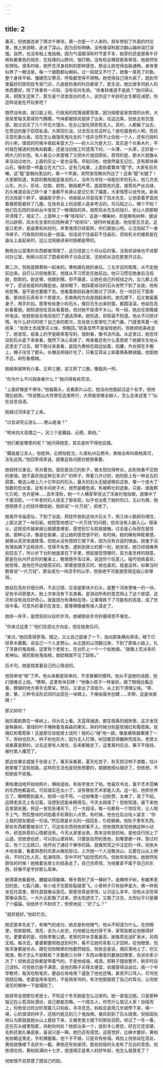 ```yaml
---
---
---
```

title: 2
---




春天，倪依接连来了两次千佛寺。第一次是一个人来的，把车停到了外面的村庄里，换上旅游鞋，走进了深山。因为目标明确，没有像深秋那次翻山越岭误打误撞。自然，也没有粘上鬼指根。因为气温跟深秋时节差不多，她穿的还是那条牛仔裤和姜黄色的绒衣，在枯燥的山野间，很打眼。没有机会横穿那条草径，她居然有些惆怅。很多时候，她怀念浑身挂刺的那种感觉，那会让她觉得血脉通畅，身体里似养了一眼活泉，每一个细胞都似蝌蚪。过一段就又不行了，她像一尾死了的鱼，整个身体平板、僵硬而又寒凉，呼吸都觉得不顺畅。她觉得自己得大病了，跑到市里最好的医院挂专家门诊，凡是能检查的科目都查了。医生说，她比很多同龄人的体质要好。除了体重有一点轻，没有任何毛病。“体重轻难道不是病？”她问得认真，把医生逗笑了。医生是个须发皆白的老人，说你这个年龄的女生都在减肥，你这样说是在开玩笑吧？

既然没有病，就只能上班。行政局的院落烟雾笼罩，因为隔壁是家宾馆的伙房，大笼屉里每天蒸得热气腾腾，气味都被排风扇排了出来，往这边熏。倪依总有饥饿感，跑过去买了几个开花大馒头，在办公室吃得旁若无人。其时，人都躲了出去，在旁边的屋子窃窃私语。大家回忆说，过去倪主任这样么？是吃猫食的人啊，而且注意形象仪表。现在怎么像饿死鬼托生的？怪异当然不止倪依一个人，还有行政科的小宋，值班的时候半夜起来耍大刀——别人以为是大刀，其实是个长条木片，平时就在楼道的拐角处戳着，还是当初施工时遗落下的，一头薄，一头厚，正好是一柄大刀的长短。有人看见小宋耍够了又把木片放回原处，奇怪的是，那木片就像从来没动过地方，上面的灰尘一星也没落。早起问他，他居然毫无记忆。还有那块泰山石，像影壁一样矗立在大门口，足有几吨重，上面刻着繁体“龍”字。大家有目共睹，这“龍”是朝向里边的，某一个早晨，突然发现朝向外边了！这条“龍”长腿了！大家都知道，失踪的鲍局就是属龙的人，当年为寻找一块能刻字的石头，他几次去山东。大小、形状、纹路、颜色，鲍局都严苛。底部筑有托盘，接茬处严丝合缝，石头难道会自己转个身？谁都不肯承认是记忆有了偏差，大家情愿以讹传讹。新来的沈局是个胖子，偏偏胆子奇小，他偷偷从邻县找来了风水先生，让他拿着罗盘绕着楼房跑着转了几圈，在局务会上则说那人是来考古的。司马昭之心，哪个不知？他们在后院的杂树丛中发现了一眼塌陷的井。按照风水先生的指引，他让人把那眼井清理了，填实了。上面种上一棵“吱吱叫”。这是一棵柴树，却是稀有树种，据说可以辟邪。风水先生家的后院种满了“吱吱叫”，随时听候差遣。他信誓旦旦说，这是口老井，是庙里和尚挖的。井里鬼怪已经驱除，你们就放心吧。让沈局起了一身冷痱子。行政局的局址是一座庙，俗话说宁住庙前不住庙后，但局机关的楼房是在庙址上盖起来的，这让沈局搬进来时胆都是寒的。

鲍局办公室里的东西都被清理了，这已经是三个月以后的事。沈局却说啥也不进那间办公室。粉刷以后买了圆桌和椅子当会议室，沈局却从没在那里开过会。

第二次，倪依是跟黄柏一起来的。黄柏跟在她的身后，三五步远的距离，从不走她前边来。自打认识倪依那天，他就从不习惯走在她前边。他只习惯在她身后注视她，默默的。她走哪，他跟到哪。但不跟紧，让她在自己的视线之内，女儿都上高中了，还说爸是妈的跟屁虫。就如眼下，她踩着摇动的石头突然下到了谷底，他有些犹豫，是不是也要跟下去。他看着她跃起身形跑过了河床，在一块巨石下面查看，那块巨石真有半个房屋大，东南角的方向是翘起来的。她先蹲下，后又匍匐着身子，用手扒拉。那里有些更小的石头，像巨石生出来的蛋，都圆滚滚。他站在高处看着她，她知道他在高处看着她，他对她不是漠不关心。有一段，她总在夜晚接听电话，他就偷偷去电信局打了通话清单。她知道，却假装不知道。他从不问她详情。有什么好问的呢？自己来的那次，在张居士那里吃了闭门羹，门缝里夹着一张纸条：“张居士去城里买火烛，傍晚回。”纸条显然不是留给她的，但她把纸条收走了。她发现，纸条上的字是碳素笔写的，很耐看，像书法作品。从这里过，她忍住没到石头底下来查看，既然下决心丢掉了，再查看还有什么意思呢？她硬生生地从这里走了过去。眼下跑过来查看，是因为黄柏在路边站着，掐腰，外衣搭在手腕上，帽子压住了额头，长帽舌把镜片吃了，只看见耳朵上架着两条眼镜腿。他距她不远，却形象模糊。

她越来越煞有介事。正转三圈，逆又转了三圈，像旋风一样。

“你为什么不问我查看什么？”她问得有些荒凉。

“上面好像是千佛寺。”他偏着头，去看那片山峦。她没向他提起过这个名字，他地理比她熟。“传说憨山大师曾在这里修行，大师是安徽全椒人，怎么会来这里？”似在自言自语。

她越过河床走了上来。

“过去讲究云游么……憨山是谁？”

“明末四大高僧之一。另三个是藕益、云栖、紫柏。”

“他们都是哪里的呢？”她问得随意，其实是听不得他显摆。

“藕益是江苏人，俗姓钟。云栖俗姓沈，久居杭州云栖寺。紫柏全称叫紫柏真可，法名达观。”他回答得真诚，就像这些问题对她很重要。

她扭转过身去，背对着他。面前是自己的影子，被太阳拉得修长。此刻他看不见她的表情。她不喜欢他这种见多识广的样子，带着几许讨好。她的脸上有一种亘古的寂寞，像这山坡上几十亿年前的石头。最大的石头无疑是眼前这枚，像一个放大了倍数的恐龙蛋，足有半间房子大，居然是暖色调，有被孵化的迹象。只是，谁能孵化它呢，也许是神……去年深秋，她一个人横穿草径沾了浑身的鬼指根，就像中了千尾羽箭。一个年老的妇人拔去了那些箭，似乎也治愈了她的伤口。无以为赠，她想把脖子上的挂件赠给她，她却说“一片万钱”，拒绝了。

她离开寺庙遗址，下到了谷底，把挂件放到这块大石头下，用几块小鹅卵石埋住，上面又遮了一块石板。她短暂地想过“一片万钱”的问题，但并没有入脑入心。得承认，这枚挂件越来越让她寝食难安，感觉到它与肌肤接触，过去是心怡现在是惊骇。那种沁凉，像是在偷袭，这让她的感觉很不好。有时候，她的确有种眩晕感，就像从高空快速跌落。但她从没有想把它摘下来，因为没有合适的理由。她羞于没有理由摘下这枚挂件，觉得不名誉。遇到张居士的那一刻，她发现，她已经很难再挂回去了，所以步下台阶她就拿在了手里。想起接受馈赠时，双方是怎样的随意。那是在杭州开会时的餐桌上，鲍普随手丢过来，说送你个玩意儿。碰巧倪依喜欢。她觉得，是他在外边随意买的。即便是随意买的，她也喜欢。就是这样。如果当时鲍普说“一片万钱”，那会成为一块烫手的山芋，倪依绝不可能接受得这般心安理得。

她站在高处仔细分辨，不会记错，应该是那块大石头，是整个河床里唯一的一块，足有半间房屋大。她上次来没有下去查看，是调动所有的意念阻止了这个欲望。这次却没有挡住好奇心。就是因为有黄柏在场，让事情跌下了可能有的高度，成了世俗中事。可意外的事仍在发生，那尊佛像被有缘人请走了。

她挥一挥手，是想告别以往的岁月。她被那些岁月折磨得苦不堪言。

“你来过这里？”他们往遗址方向走，他在她身后问。

“来过。”她回答得寥落。随之，又让自己振奋了一下，指向那条横向草径，眼下已经草木葳蕤。说自己一个人走野山，从北面的山顶翻过来，下到了那条小路上，扎了浑身的鬼指根，这里有个老居士，在台阶上一个一个给她摘。“就像上天派来的老神仙，摘完那些鬼指根，她眨眼就不见了踪影。”

后半句，她是揣度着自己的心情说的。

他简单地“哦”了声。他从来都是简单的、不求甚解的模样。他从不追她的话题，他们很难合上拍。“瞧啊，这里有块石碑！”他像小孩子一样雀跃，摘了眼镜远看近看，模糊的地方用手去摩挲。然后，又拿出了湿纸巾，从上到下清理尘埃。“草、隶、篆，三种书法形式同时出现在一块碑上。千像祐唐寺创建……天啊，这是块唐碑！”

那又如何？

她灰着脸靠在一株树上，仰头往上看。天蓝得通透，都在枝条的缝隙里。这才发现是株桑树，翠绿的叶子掩映着青森森的果实。熟的时候分别是玫瑰红和葡萄紫。玫瑰红和葡萄紫！这是那位张姓居士说的！她的心“嗵”地一跳，像是被铁器重捶了一下。杏树也巨大，柿子树也巨大，因为无人打理，树冠都显得臃肿而庞杂。老居士说桑葚是野的，过去这里有人居住，后来都搬走了。这里离村庄远，果子不值钱，被村里人撂荒了。

那这些果实就属于张居士了。春天采桑葚，夏天吃杏子，秋天把涩柿子漤脆，估计她掌握了这些技能。这样的生活也是倪依想要的，能跟她搭伙就好了。倪依想，不知她收不收我。

黄柏激动地开始拍照片，横拍竖拍，有些字放大了拍。他喜欢书法，属于艺术范畴的东西他都喜欢。可埙城实在太小了，没有哪些艺术家能入流。这一刻，他把世界忘了。眼睛瞪到最大，拍得一丝不苟。一边拍嘴里一边称赞，太棒了，真了不起。这碑老县志上有记载，没想到还能亲眼得见。今天太超值了！倪依知道，接下来他会发朋友圈，把这一发现告诸天下。打一大段话，每一句都有一个惊叹号，让人喘不上气。然后整块时间抱着手机等别人点赞。有时候，他也在后台给人留言：“你上我的朋友圈说一句话。”然后便是长长的一段回复，引经据典。他肚子里有东西，那些东西都要被沤烂了。可这些东西倪依却看不上。倪依偶然发现他搞这种小动作，却连拆穿的心情都没有。今天从家里出来，原本没有目的地，是他自行拐上了山道。倪依想也好，可以到山里转转。只要是自然的景色，到哪里都一样。穿过村庄，有个三岔路口，他开向了通往千佛寺的路，就像冥冥之中注定的一样。倪依木木地坐着，看着熟悉的风景从眼前掠过。上次她一个人没敢进山，云雾在山尖上缭绕，不时幻化人形。松涛阵阵，空中不时飞起惊慌的鸟。倪依有些胆怯。她居然有胆怯的时候！她揣着张居士的纸条走了。自己也奇怪，为啥要拿不属于自己的东西，好像不是字好那么简单。

她落寞地看着他，腰腿站得酸痛，移步靠到了另一棵树下。是棵柿子树，有皴黑老旧的皮，七裂八瓣，有小虫子在那些裂缝里飞。小青柿子只有指甲盖大，佛一样倒坐在托盘里，那托盘就像朵莲花。那感觉真是奇怪，认识这么多年，倪依从没觉得那像朵莲花。一大片云影飘了过来，把太阳遮住了。又飘了过去，太阳似乎只是藏了个猫猫。倪依终于不耐烦了，恹恹地说：“好了么？”

“就好就好。”他赶忙应。

她还是率先走了，有赌气的成分。她总是和他赌气，他从不知道为什么。在他眼里，倪依聪明，漂亮，会为人处世，扫地都比他扫得干净，家常饭都比他做得好吃。更要紧的是，倪依孝敬公婆。老家的井水含氟量高，她每周去送矿泉水，风雨无阻。每次去，婆婆都要把她送到村外，看不见她的车影儿才回转。在他眼里，倪依浑身都是优点，跟在倪依眼里的他截然相反。倪依总是说，烟灰落地上了。你又喝酒。鞋子怎么不放鞋柜？牙要刷三分钟！东西从哪拿的要放回哪里，告诉你多少次了！倪依说这些都是带着气的。于是他戒烟，戒酒，把鞋子摆放整齐，刷牙时自己读秒。可倪依仍是不满意，说他的鞋子买得太便宜，衣服穿得没品位。我一个中学教师，每天吃粉笔灰，要品位有啥用？逼急了他也还嘴，甚至开口骂人。可骂完他就后悔。老婆是用来宠的，不是用来骂的。有次他狠狠扇了自己的耳光，让倪依凌厉的眼神一下就塌陷了。

她经常会想那位老居士，不知这个冬天她是怎么过来的。她一直惦记她。只是那种惦记在心苞深处潜伏，自己都能忽略。一个陌生人，你凭什么惦记人家！拾级而上，倪依坐过的台阶爬着几只蚂蚁，寻寻觅觅。蚂蚁总是爬几步就停下来，嗅一嗅，心机很深的样子。还隐约能见到几个鬼指根，被风刮到了石头缝里。倪依固执地认为那就是她从山上披挂下来，又被老居士摘下的那些羽箭。经过了一冬一春，还在石头缝里隐匿，待射向何处？她抠出来一个，放到手心里捻，好在它还坚硬，毛刺还能扎痛皮肤，虽说只是一瞬，她仍还有感觉。这感觉好，比麻木要好。黄柏匆匆朝这里走，手机横握着。他个子不矮，只是背有些塌。再加上倪依站在高处，黄柏就像矮下去好大一截。黄柏还有些谢顶，那些招摇的头发有了花白的意思。倪依很吃惊，黄柏刚满四十七岁，按道理正是男人的好年龄，他怎么就衰老了？

倪依情不自禁摸了摸自己的脸。